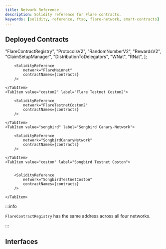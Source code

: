 ```yaml
---
title: Network Reference
description: Solidity reference for Flare contracts.
keywords: [solidity, reference, ftso, flare-network, smart-contracts]
---
```



## Deployed Contracts

  "FlareContractRegistry",
  "ProtocolsV2",
  "RandomNumberV2",
  "RewardsV2",
  "ClaimSetupManager",
  "DistributionToDelegators",
  "WNat",
  "RNat",
];

<Tabs block>
    <TabItem value="flare" label="Flare Mainnet" default>

        <SolidityReference
            network="FlareMainnet"
            contractNames={contracts}
        />

    </TabItem>
    <TabItem value="coston2" label="Flare Testnet Coston2">

        <SolidityReference
            network="FlareTestnetCoston2"
            contractNames={contracts}
        />

    </TabItem>
    <TabItem value="songbird" label="Songbird Canary-Network">

        <SolidityReference
            network="SongbirdCanaryNetwork"
            contractNames={contracts}
        />

    </TabItem>
    <TabItem value="coston" label="Songbird Testnet Coston">


        <SolidityReference
            network="SongbirdTestnetCoston"
            contractNames={contracts}
        />

    </TabItem>

</Tabs>

:::info

`FlareContractRegistry` has the same address across all four networks.

:::

## Interfaces

<DocCardList />
